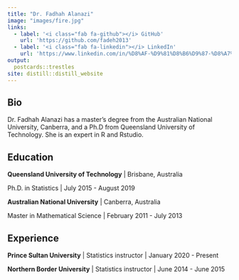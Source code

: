 ```yaml
---
title: "Dr. Fadhah Alanazi"
image: "images/fire.jpg"
links:
  - label: '<i class="fab fa-github"></i> GitHub'
    url: 'https://github.com/fadeh2013'
  - label: '<i class="fab fa-linkedin"></i> LinkedIn'
    url: 'https://www.linkedin.com/in/%D8%AF-%D9%81%D8%B6%D9%87-%D8%A7%D9%84%D8%B9%D9%86%D8%B2%D9%8A-dr-fahdha-alanazi-840726289/'
output:
  postcards::trestles
site: distill::distill_website
---
```

 
 
## Bio

Dr. Fadhah Alanazi has a master's degree from the Australian National University, Canberra, and a Ph.D
from Queensland University of Technology. She is an expert in R and Rstudio. 

## Education

**Queensland University of Technology** | Brisbane, Australia

Ph.D. in Statistics | July 2015 - August 2019

**Australian National University** | Canberra, Australia

Master in Mathematical Science | February 2011 - July 2013

## Experience

**Prince Sultan University** | Statistics instructor | January 2020 - Present

**Northern Border University** | Statistics instructor | June 2014 - June 2015
